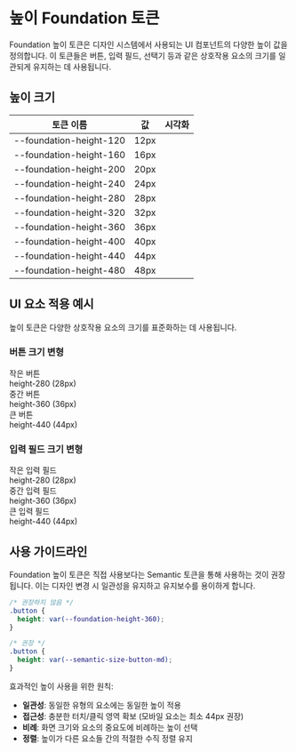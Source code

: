 
<Meta title="Tokens/Foundation/Height" />

# 높이 Foundation 토큰

Foundation 높이 토큰은 디자인 시스템에서 사용되는 UI 컴포넌트의 다양한 높이 값을 정의합니다. 이 토큰들은 버튼, 입력 필드, 선택기 등과 같은 상호작용 요소의 크기를 일관되게 유지하는 데 사용됩니다.

## 높이 크기

<div className="sb-unstyled">
  <div style={{ marginBottom: '32px' }}>
    <table style={{ borderCollapse: 'collapse', width: '100%' }}>
      <thead>
        <tr style={{ borderBottom: '1px solid #ddd' }}>
          <th style={{ textAlign: 'left', padding: '12px 8px' }}>토큰 이름</th>
          <th style={{ textAlign: 'left', padding: '12px 8px' }}>값</th>
          <th style={{ textAlign: 'left', padding: '12px 8px' }}>시각화</th>
        </tr>
      </thead>
      <tbody>
        <tr style={{ borderBottom: '1px solid #ddd' }}>
          <td style={{ padding: '12px 8px' }}>--foundation-height-120</td>
          <td style={{ padding: '12px 8px' }}>12px</td>
          <td style={{ padding: '12px 8px' }}>
            <div style={{ 
              width: '100px', 
              height: '12px', 
              background: '#1E88E5'
            }}></div>
          </td>
        </tr>
        <tr style={{ borderBottom: '1px solid #ddd' }}>
          <td style={{ padding: '12px 8px' }}>--foundation-height-160</td>
          <td style={{ padding: '12px 8px' }}>16px</td>
          <td style={{ padding: '12px 8px' }}>
            <div style={{ 
              width: '100px', 
              height: '16px', 
              background: '#1E88E5'
            }}></div>
          </td>
        </tr>
        <tr style={{ borderBottom: '1px solid #ddd' }}>
          <td style={{ padding: '12px 8px' }}>--foundation-height-200</td>
          <td style={{ padding: '12px 8px' }}>20px</td>
          <td style={{ padding: '12px 8px' }}>
            <div style={{ 
              width: '100px', 
              height: '20px', 
              background: '#1E88E5'
            }}></div>
          </td>
        </tr>
        <tr style={{ borderBottom: '1px solid #ddd' }}>
          <td style={{ padding: '12px 8px' }}>--foundation-height-240</td>
          <td style={{ padding: '12px 8px' }}>24px</td>
          <td style={{ padding: '12px 8px' }}>
            <div style={{ 
              width: '100px', 
              height: '24px', 
              background: '#1E88E5'
            }}></div>
          </td>
        </tr>
        <tr style={{ borderBottom: '1px solid #ddd' }}>
          <td style={{ padding: '12px 8px' }}>--foundation-height-280</td>
          <td style={{ padding: '12px 8px' }}>28px</td>
          <td style={{ padding: '12px 8px' }}>
            <div style={{ 
              width: '100px', 
              height: '28px', 
              background: '#1E88E5'
            }}></div>
          </td>
        </tr>
        <tr style={{ borderBottom: '1px solid #ddd' }}>
          <td style={{ padding: '12px 8px' }}>--foundation-height-320</td>
          <td style={{ padding: '12px 8px' }}>32px</td>
          <td style={{ padding: '12px 8px' }}>
            <div style={{ 
              width: '100px', 
              height: '32px', 
              background: '#1E88E5'
            }}></div>
          </td>
        </tr>
        <tr style={{ borderBottom: '1px solid #ddd' }}>
          <td style={{ padding: '12px 8px' }}>--foundation-height-360</td>
          <td style={{ padding: '12px 8px' }}>36px</td>
          <td style={{ padding: '12px 8px' }}>
            <div style={{ 
              width: '100px', 
              height: '36px', 
              background: '#1E88E5'
            }}></div>
          </td>
        </tr>
        <tr style={{ borderBottom: '1px solid #ddd' }}>
          <td style={{ padding: '12px 8px' }}>--foundation-height-400</td>
          <td style={{ padding: '12px 8px' }}>40px</td>
          <td style={{ padding: '12px 8px' }}>
            <div style={{ 
              width: '100px', 
              height: '40px', 
              background: '#1E88E5'
            }}></div>
          </td>
        </tr>
        <tr style={{ borderBottom: '1px solid #ddd' }}>
          <td style={{ padding: '12px 8px' }}>--foundation-height-440</td>
          <td style={{ padding: '12px 8px' }}>44px</td>
          <td style={{ padding: '12px 8px' }}>
            <div style={{ 
              width: '100px', 
              height: '44px', 
              background: '#1E88E5'
            }}></div>
          </td>
        </tr>
        <tr style={{ borderBottom: '1px solid #ddd' }}>
          <td style={{ padding: '12px 8px' }}>--foundation-height-480</td>
          <td style={{ padding: '12px 8px' }}>48px</td>
          <td style={{ padding: '12px 8px' }}>
            <div style={{ 
              width: '100px', 
              height: '48px', 
              background: '#1E88E5'
            }}></div>
          </td>
        </tr>
      </tbody>
    </table>
  </div>
</div>

## UI 요소 적용 예시

높이 토큰은 다양한 상호작용 요소의 크기를 표준화하는 데 사용됩니다.

### 버튼 크기 변형

<div className="sb-unstyled" style={{ display: 'flex', flexDirection: 'column', gap: '16px', marginBottom: '32px' }}>
  <div>
    <div style={{ 
      display: 'inline-flex',
      alignItems: 'center',
      justifyContent: 'center',
      height: 'var(--foundation-height-280)',
      backgroundColor: '#1E88E5',
      color: 'white',
      padding: '0 16px',
      borderRadius: '4px',
      fontSize: '14px',
      marginBottom: '8px'
    }}>
      작은 버튼
    </div>
    <div style={{ fontSize: '14px', color: '#666' }}>
      height-280 (28px)
    </div>
  </div>

  <div>
    <div style={{ 
      display: 'inline-flex',
      alignItems: 'center',
      justifyContent: 'center',
      height: 'var(--foundation-height-360)',
      backgroundColor: '#1E88E5',
      color: 'white',
      padding: '0 16px',
      borderRadius: '4px',
      fontSize: '14px',
      marginBottom: '8px'
    }}>
      중간 버튼
    </div>
    <div style={{ fontSize: '14px', color: '#666' }}>
      height-360 (36px)
    </div>
  </div>

  <div>
    <div style={{ 
      display: 'inline-flex',
      alignItems: 'center',
      justifyContent: 'center',
      height: 'var(--foundation-height-440)',
      backgroundColor: '#1E88E5',
      color: 'white',
      padding: '0 20px',
      borderRadius: '4px',
      fontSize: '16px',
      marginBottom: '8px'
    }}>
      큰 버튼
    </div>
    <div style={{ fontSize: '14px', color: '#666' }}>
      height-440 (44px)
    </div>
  </div>
</div>

### 입력 필드 크기 변형

<div className="sb-unstyled" style={{ display: 'flex', flexDirection: 'column', gap: '16px', marginBottom: '32px' }}>
  <div>
    <div style={{ 
      height: 'var(--foundation-height-280)',
      border: '1px solid #CCCCCC',
      borderRadius: '4px',
      padding: '0 12px',
      display: 'flex',
      alignItems: 'center',
      width: '200px',
      fontSize: '14px',
      marginBottom: '8px'
    }}>
      작은 입력 필드
    </div>
    <div style={{ fontSize: '14px', color: '#666' }}>
      height-280 (28px)
    </div>
  </div>

  <div>
    <div style={{ 
      height: 'var(--foundation-height-360)',
      border: '1px solid #CCCCCC',
      borderRadius: '4px',
      padding: '0 12px',
      display: 'flex',
      alignItems: 'center',
      width: '200px',
      fontSize: '14px',
      marginBottom: '8px'
    }}>
      중간 입력 필드
    </div>
    <div style={{ fontSize: '14px', color: '#666' }}>
      height-360 (36px)
    </div>
  </div>

  <div>
    <div style={{ 
      height: 'var(--foundation-height-440)',
      border: '1px solid #CCCCCC',
      borderRadius: '4px',
      padding: '0 12px',
      display: 'flex',
      alignItems: 'center',
      width: '200px',
      fontSize: '16px',
      marginBottom: '8px'
    }}>
      큰 입력 필드
    </div>
    <div style={{ fontSize: '14px', color: '#666' }}>
      height-440 (44px)
    </div>
  </div>
</div>

## 사용 가이드라인

Foundation 높이 토큰은 직접 사용보다는 Semantic 토큰을 통해 사용하는 것이 권장됩니다. 이는 디자인 변경 시 일관성을 유지하고 유지보수를 용이하게 합니다.

```css
/* 권장하지 않음 */
.button {
  height: var(--foundation-height-360);
}

/* 권장 */
.button {
  height: var(--semantic-size-button-md);
}
```

효과적인 높이 사용을 위한 원칙:

- **일관성**: 동일한 유형의 요소에는 동일한 높이 적용
- **접근성**: 충분한 터치/클릭 영역 확보 (모바일 요소는 최소 44px 권장)
- **비례**: 화면 크기와 요소의 중요도에 비례하는 높이 선택
- **정렬**: 높이가 다른 요소들 간의 적절한 수직 정렬 유지 